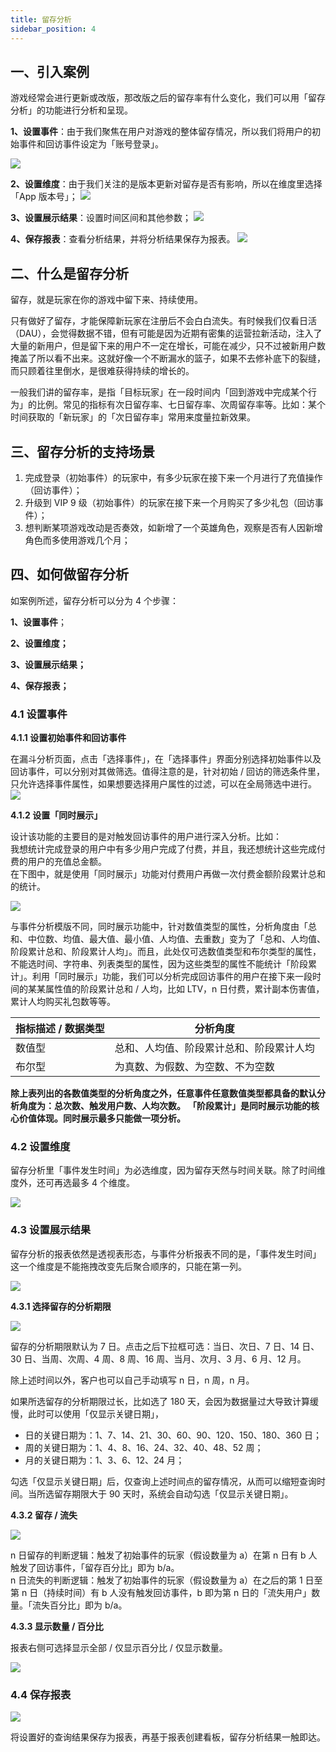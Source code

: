 ```yaml
---
title: 留存分析
sidebar_position: 4
---
```


## 一、引入案例

游戏经常会进行更新或改版，那改版之后的留存率有什么变化，我们可以用「留存分析」的功能进行分析和呈现。

**1、设置事件**：由于我们聚焦在用户对游戏的整体留存情况，所以我们将用户的初始事件和回访事件设定为「账号登录」。

![](/img/customEvent/retention/LC-1-1.png)

**2、设置维度**：由于我们关注的是版本更新对留存是否有影响，所以在维度里选择「App 版本号」；
![](/img/customEvent/retention/LC-1-2.png)

**3、设置展示结果**：设置时间区间和其他参数；
![](/img/customEvent/retention/LC-1-3.png)

**4、保存报表**：查看分析结果，并将分析结果保存为报表。
![](/img/customEvent/retention/LC-1-4.png)

## 二、什么是留存分析

留存，就是玩家在你的游戏中留下来、持续使用。

只有做好了留存，才能保障新玩家在注册后不会白白流失。有时候我们仅看日活（DAU），会觉得数据不错，但有可能是因为近期有密集的运营拉新活动，注入了大量的新用户，但是留下来的用户不一定在增长，可能在减少，只不过被新用户数掩盖了所以看不出来。这就好像一个不断漏水的篮子，如果不去修补底下的裂缝，而只顾着往里倒水，是很难获得持续的增长的。

一般我们讲的留存率，是指「目标玩家」在一段时间内「回到游戏中完成某个行为」的比例。常见的指标有次日留存率、七日留存率、次周留存率等。比如：某个时间获取的「新玩家」的「次日留存率」常用来度量拉新效果。

## 三、留存分析的支持场景

1. 完成登录（初始事件）的玩家中，有多少玩家在接下来一个月进行了充值操作（回访事件）；
2. 升级到 VIP 9 级（初始事件）的玩家在接下来一个月购买了多少礼包（回访事件）；
3. 想判断某项游戏改动是否奏效，如新增了一个英雄角色，观察是否有人因新增角色而多使用游戏几个月；

## 四、如何做留存分析

如案例所述，留存分析可以分为 4 个步骤：

**1、设置事件**；

**2、设置维度；**

**3、设置展示结果；**

**4、保存报表；**

### 4.1 设置事件

**4.1.1 设置初始事件和回访事件**

在漏斗分析页面，点击「选择事件」，在「选择事件」界面分别选择初始事件以及回访事件，可以分别对其做筛选。值得注意的是，针对初始 / 回访的筛选条件里， 只允许选择事件属性，如果想要选择用户属性的过滤，可以在全局筛选中进行。
![](/img/customEvent/retention/LC-2-1.png)

**4.1.2 设置「同时展示」**

设计该功能的主要目的是对触发回访事件的用户进行深入分析。比如：  
我想统计完成登录的用户中有多少用户完成了付费，并且，我还想统计这些完成付费的用户的充值总金额。  
在下图中，就是使用「同时展示」功能对付费用户再做一次付费金额阶段累计总和的统计。

![](/img/customEvent/retention/LC-2-2-1.png)

与事件分析模版不同，同时展示功能中，针对数值类型的属性，分析角度由「总和、中位数、均值、最大值、最小值、人均值、去重数」变为了「总和、人均值、阶段累计总和、阶段累计人均」。而且，此处仅可选数值类型和布尔类型的属性，不能选时间、字符串、列表类型的属性，因为这些类型的属性不能统计「阶段累计」。利用「同时展示」功能，我们可以分析完成回访事件的用户在接下来一段时间的某某属性值的阶段累计总和 / 人均，比如 LTV，n 日付费，累计副本伤害值，累计人均购买礼包数等等。

| 指标描述 / 数据类型 | 分析角度                 |
| ----------- | -------------------- |
| 数值型         | 总和、人均值、阶段累计总和、阶段累计人均 |
| 布尔型         | 为真数、为假数、为空数、不为空数     |

**除上表列出的各数值类型的分析角度之外，任意事件任意数值类型都具备的默认分析角度为：总次数、触发用户数、人均次数。**
**「阶段累计」是同时展示功能的核心价值体现。同时展示最多只能做一项分析。**

### 4.2 设置维度

留存分析里「事件发生时间」为必选维度，因为留存天然与时间关联。除了时间维度外，还可再选最多 4 个维度。

![](/img/customEvent/retention/LC-2-3.png)

### 4.3 设置展示结果

留存分析的报表依然是透视表形态，与事件分析报表不同的是，「事件发生时间」这一个维度是不能拖拽改变先后聚合顺序的，只能在第一列。

![](/img/customEvent/retention/LC-2-4.png)

**4.3.1 选择留存的分析期限**

![](/img/customEvent/retention/LC-2-5.png)

留存的分析期限默认为 7 日。点击之后下拉框可选：当日、次日、7 日、14 日、30 日、当周、次周、4 周、8 周、16 周、当月、次月、3 月、6 月、12 月。

除上述时间以外，客户也可以自己手动填写 n 日，n 周，n 月。

如果所选留存的分析期限过长，比如选了 180 天，会因为数据量过大导致计算缓慢，此时可以使用「仅显示关键日期」，

- 日的关键日期为：1、7、14、21、30、60、90、120、150、180、360 日；
- 周的关键日期为：1、4、8、16、24、32、40、48、52 周；
- 月的关键日期为：1、3、6、12、24 月；

勾选「仅显示关键日期」后，仅查询上述时间点的留存情况，从而可以缩短查询时间。当所选留存期限大于 90 天时，系统会自动勾选「仅显示关键日期」。

**4.3.2 留存 / 流失**

![](/img/customEvent/retention/LC-2-6.png)

n 日留存的判断逻辑：触发了初始事件的玩家（假设数量为 a）在第 n 日有 b 人触发了回访事件，「留存百分比」即为 b/a。  
n 日流失的判断逻辑：触发了初始事件的玩家（假设数量为 a）在之后的第 1 日至第 n 日（持续时间）有 b 人没有触发回访事件，b 即为第 n 日的「流失用户」数量。「流失百分比」即为 b/a。

**4.3.3 显示数量 / 百分比**

报表右侧可选择显示全部 / 仅显示百分比 / 仅显示数量。

![](/img/customEvent/retention/LC-2-7-2.png)

### **4.4 保存报表**

![](/img/customEvent/retention/LC-2-7-3.png)

将设置好的查询结果保存为报表，再基于报表创建看板，留存分析结果一触即达。
